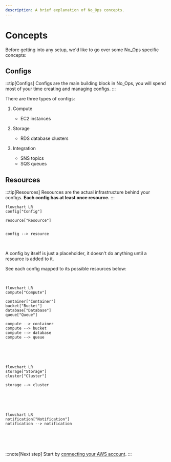 ```yaml
---
description: A brief explanation of No_Ops concepts.
---
```


# Concepts

Before getting into any setup, we'd like to go over some No_Ops specific concepts:

## Configs

:::tip[Configs]
Configs are the main building block in No_Ops, you will spend most of your time creating and managing configs.
:::

There are three types of configs:

1. Compute

   - EC2 instances

2. Storage

   - RDS database clusters

3. Integration

   - SNS topics
   - SQS queues

## Resources

:::tip[Resources]
Resources are the actual infrastructure behind your configs. **Each config has at least once resource.**
:::

```mermaid
flowchart LR
config["Config"]

resource["Resource"]


config --> resource
```

<br />

A config by itself is just a placeholder, it doesn't do anything until a resource is added to it.

See each config mapped to its possible resources below:

<br />

```mermaid
flowchart LR
compute["Compute"]

container["Container"]
bucket["Bucket"]
database["Database"]
queue["Queue"]

compute --> container
compute --> bucket
compute --> database
compute --> queue
```

<br />
<br />
<br />

```mermaid
flowchart LR
storage["Storage"]
cluster["Cluster"]

storage --> cluster
```

<br />
<br />
<br />

```mermaid
flowchart LR
notification["Notification"]
notification --> notification
```

<br />
<br />
<br />

:::note[Next step]
Start by [connecting your AWS account](./connect-aws-account.mdx).
:::
